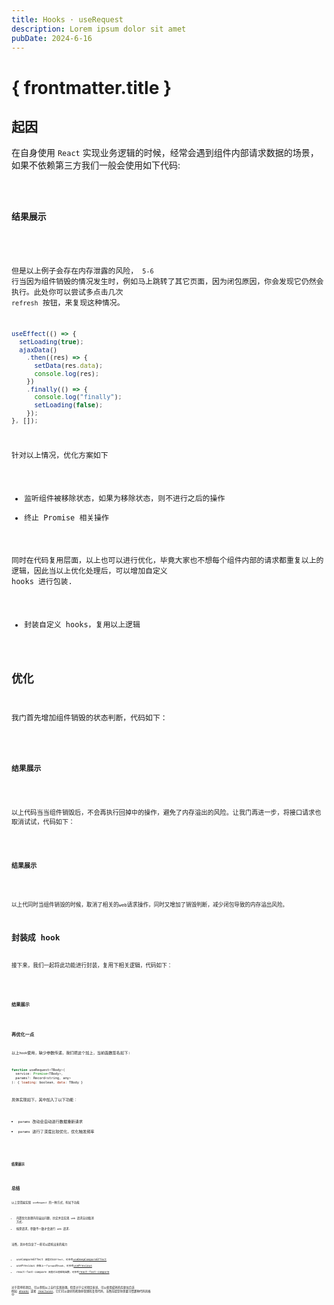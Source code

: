 ```yaml
---
title: Hooks · useRequest
description: Lorem ipsum dolor sit amet
pubDate: 2024-6-16
---
```


# { frontmatter.title }


## 起因

在自身使用 `React` 实现业务逻辑的时候，经常会遇到组件内部请求数据的场景，如果不依赖第三方我们一般会使用如下代码:

<Code code={NormalWithoutAnyLibsCode} lang="jsx" />

### 结果展示

<NormalWithoutAnyLibs />

但是以上例子会存在内存泄露的风险， `5-6` 行当因为组件销毁的情况发生时，例如马上跳转了其它页面，因为闭包原因，你会发现它仍然会执行。此处你可以尝试多点击几次 `refresh` 按钮，来复现这种情况。

```js {5-6,9-10}
useEffect(() => {
  setLoading(true);
  ajaxData()
    .then((res) => {
      setData(res.data);
      console.log(res);
    })
    .finally(() => {
      console.log("finally");
      setLoading(false);
    });
}, []);
```

针对以上情况，优化方案如下

- 监听组件被移除状态，如果为移除状态，则不进行之后的操作
- 终止 Promise 相关操作

同时在代码复用层面，以上也可以进行优化，毕竟大家也不想每个组件内部的请求都重复以上的逻辑，因此当以上优化处理后，可以增加自定义 hooks 进行包装.

- 封装自定义 hooks，复用以上逻辑

## 优化

我门首先增加组件销毁的状态判断，代码如下：

<Code code={NormalWithoutAnyLibsOptimizeCode} lang="jsx" />

### 结果展示

<NormalWithoutAnyLibsOptimize />

以上代码当当组件销毁后，不会再执行回掉中的操作，避免了内存溢出的风险。让我门再进一步，将接口请求也取消试试，代码如下：

<Code code={NormalWithoutAnyLibsOptimizeFetchCode} lang="jsx" />

### 结果展示

<NormalWithoutAnyLibsOptimizeFetch />

以上代同时当组件销毁的时候，取消了相关的`web`请求操作，同时又增加了销毁判断，减少闭包导致的内存溢出风险。

## 封装成 hook

接下来，我们一起将此功能进行封装，复用下相关逻辑，代码如下：

<Code code={NormalWithoutAnyLibsOptimizeHookCode} lang="jsx" />
<Code code={UseRequestCode} lang="js" />

### 结果展示

<NormalWithoutAnyLibsOptimizeHook />

### 再优化一点

以上`hook`使用，缺少参数传递，我们把这个加上，当前函数签名如下:

```js
function useRequest<TBody>(
  service: Promise<TBody>,
  params?: Record<string, any>
): { loading: boolean, data: TBody }
```

具体实现如下，其中加入了以下功能：

- `params` 改动会自动进行数据重新请求
- `params` 进行了深度比较优化，优化触发频率

<Code code={NormalWithoutAnyLibsOptimizeHookFinalCode} lang="jsx" />
<Code code={UseRequestFinalCode} lang="js" />

### 结果展示

<NormalWithoutAnyLibsOptimizeHookFinal />

## 总结

以上是简易实现 `useRequest` 的一种方式，有如下功能

- 内置优化处理内存溢出问题，约定并且实现 `web` 请求自动取消 方式.
- 按需请求，参数不一致才会进行 `web` 请求.

当然，其中也包含了一些可以提炼出来的能力

- useCompareEffect `深度对比Effect, 可参考`[useDeepCompareEffect](https://ahooks.js.org/zh-CN/hooks/use-deep-compare-effect)
- usePrevious `获取上一个props的hook, 可参考`[usePrevious](https://ahooks.js.org/zh-CN/hooks/use-previous)
- react-fast-compare `深度对比值帮助函数，可参考`[react-fast-compare](https://www.npmjs.com/package/react-fast-compare)

对于简单的项目，可以参照以上自行实现处理。但是对于公司项目来说，可以使用成熟的库更加合适 例如 [ahooks](https://ahooks.js.org/zh-CN) 或者 [reactuses](https://www.reactuse.com/zh-Hans/)，它们可以更好的帮助你管理和复用代码，当然前提是你需要习惯那种代码风格 😜
